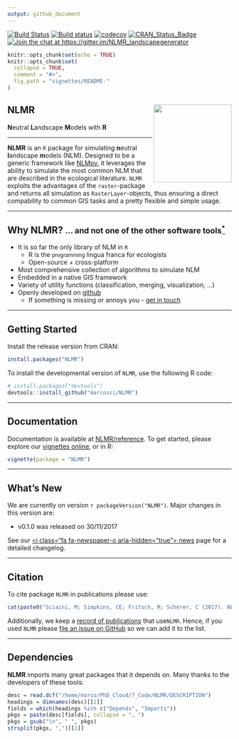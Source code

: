 ```yaml
---
output: github_document
---
```




[![Build Status](https://travis-ci.com/marcosci/NLMR.svg?token=jEyKPuKzrFUKtpg4pK2t&branch=master)](https://travis-ci.com/marcosci/NLMR)
[![Build status](https://ci.appveyor.com/api/projects/status/ns75pdrbaykxc865?svg=true)](https://ci.appveyor.com/project/marcosci/nlmr)
[![codecov](https://codecov.io/gh/marcosci/NLMR/branch/master/graph/badge.svg?token=MKCm2fVrDa)](https://codecov.io/gh/marcosci/NLMR)
[![CRAN\_Status\_Badge](http://www.r-pkg.org/badges/version/eNLMR)](https://cran.r-project.org/package=eNLMR) 
[![Join the chat at  https://gitter.im/NLMR_landscapegenerator](https://badges.gitter.im/Join%20Chat.svg)](https://gitter.im/NLMR_landscapegenerator) 
<!-- [![](http://cranlogs.r-pkg.org/badges/ggplot2)](http://cran.rstudio.com/web/packages/ggplot2/index.html) -->

```r
knitr::opts_chunk$set(echo = TRUE)
knitr::opts_chunk$set(
  collapse = TRUE,
  comment = "#>",
  fig.path = "vignettes/README-"
)
```

<i class="fa fa-code" aria-hidden="true"></i> **NLMR** <img src="vignettes/logo.png" align="right" height="175" />
------------------------------------------------------------

**N**eutral **L**andscape **M**odels with **R**

------------------------------------------------------------------------

**NLMR** is an ``R`` package for simulating **n**eutral **l**andscape **m**odels (NLM). Designed to be a generic framework like [NLMpy](https://pypi.python.org/pypi/nlmpy), it leverages the ability to simulate the most common NLM that are described in the ecological literature. 
``NLMR`` exploits the advantages of the ``raster``-package and returns all simulation as ``RasterLayer``-objects, thus ensuring a direct compability to common GIS tasks and a pretty flexible and simple usage.


------------------------------------------------------------------------

<i class="fa fa-cubes" aria-hidden="true"></i> Why NLMR?  <small> ... and not one of the other software tools<a href="https://marcosci.github.io/NLMR/articles/faq.html"><sup>\*</sup></a></small>
------------------------------------------------------------

* It is so far the only library of NLM in ``R``
    * R is the <small>programming</small> lingua franca for ecologists
    * Open-source + cross-platform
* Most comprehensive collection of algorithms to simulate NLM
* Embedded in a native GIS framework
* Variety of utility functions (classification, merging, visualization, ...)
* Openly developed on [github](https://github.com/marcosci/NLMR)
    * If something is missing or annoys you - [get in touch](https://github.com/marcosci/NLMR/issues/new)
 

------------------------------------------------------------------------

<i class="fa fa-cog" aria-hidden="true"></i> Getting Started
------------------------------------------------------------

Install the release version from CRAN:

```r
install.packages("NLMR")
```

To install the developmental version of ``NLMR``, use the following R code:

```r
# install.packages("devtools")
devtools::install_github("marcosci/NLMR")
```


------------------------------------------------------------------------

<i class="fa fa-book" aria-hidden="true"></i> Documentation
------------------------------------------------------------

Documentation is available at [NLMR/reference](https://marcosci.github.io/NLMR/reference). To get started, please explore our [vignettes online](https://marcosci.github.io/NLMR/articles/), or in R:

```r
vignette(package = "NLMR")
```

------------------------------------------------------------------------

<i class="fa fa-newspaper-o" aria-hidden="true"></i> What's New
---------------------------------------------------------------

We are currently on version `r packageVersion("NLMR")`. Major changes in this version are:

* v0.1.0 was released on 30/11/2017

See our [<i class="fa fa-newspaper-o aria-hidden="true"></i> news](news/index.html) page for a detailed changelog. 

------------------------------------------------------------------------

<i class="fa fa-pencil" aria-hidden="true"></i> Citation
-------------------------------------------------------

To cite package `NLMR` in publications please use:

```r
cat(paste0("Sciaini, M; Simpkins, CE; Fritsch, M; Scherer, C (2017). NLMR: Simulating neutral landscape models with R. R package version ",packageDescription("NLMR")$Version,". https://github.com/marcosci/NLMR.\n"))
```


Additionally, we keep a [record of publications](https://marcosci.github.io/NLMR/articles/publication_record.html/) that use`NLMR`.
Hence, if you used `NLMR` please [file an issue on GitHub](https://github.com/marcosci/NLMR/issues/new/) so we can add it to the list.


------------------------------------------------------------------------

<i class="fa fa-shopping-basket" aria-hidden="true"></i> Dependencies
-------------------------------------------------------

**NLMR** imports many great packages that it depends on. Many thanks to the developers of these tools:

```r
desc = read.dcf("/home/marco/PhD_Cloud/7_Code/NLMR/DESCRIPTION")
headings = dimnames(desc)[[2]]
fields = which(headings %in% c("Depends", "Imports"))
pkgs = paste(desc[fields], collapse = ", ")
pkgs = gsub("\n", " ", pkgs)
strsplit(pkgs, ",")[[1]]
```
